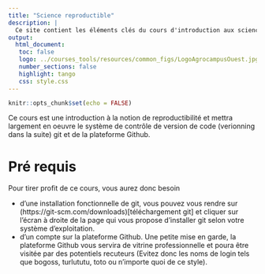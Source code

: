 ```yaml
---
title: "Science reproductible"
description: |
  Ce site contient les éléments clés du cours d'introduction aux sciences reproductibles (3H) dispensés dans le cadre de la spécialité ingénieur en science des données ainsi que quelques références pour aller plus loin.
output: 
  html_document:
   toc: false
   logo: ../courses_tools/resources/common_figs/LogoAgrocampusOuest.jpg
   number_sections: false
   highlight: tango
   css: style.css
--- 
```


```r
knitr::opts_chunk$set(echo = FALSE)
```

Ce cours est une introduction à la notion de reproductibilité et mettra largement en oeuvre le système de contrôle de version de code (verionning dans la suite)  git et de la plateforme Github.

# Pré requis

Pour tirer profit de ce cours, vous aurez donc besoin 

   - d'une installation fonctionnelle de git, vous pouvez vous rendre sur  (https://git-scm.com/downloads)[téléchargement git] et cliquer sur l'écran à droite de la page qui vous propose d'installer git selon votre système d'exploitation.
   - d'un compte sur la plateforme Github. Une petite mise en garde, la plateforme Github vous servira de vitrine professionnelle et poura être visitée par des potentiels recuteurs  (Evitez donc les noms de login tels que  bogoss, turlututu, toto ou n'importe quoi de ce style).

